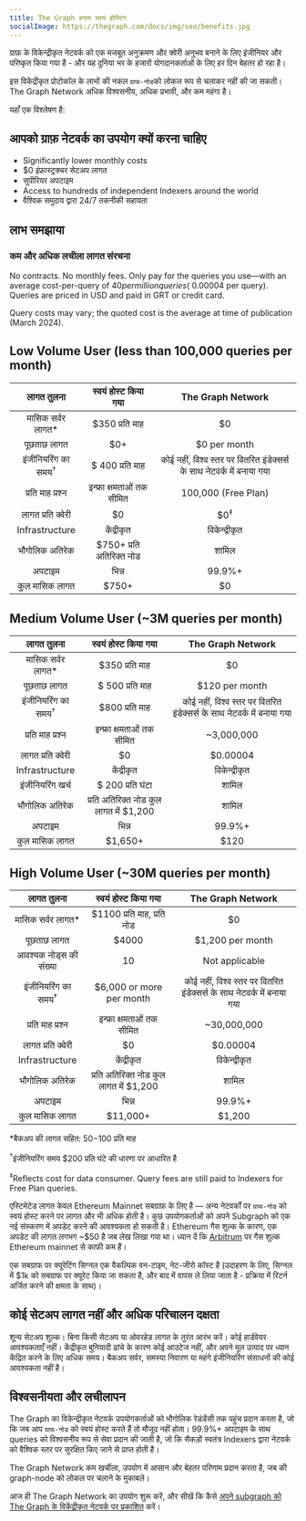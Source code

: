 ```yaml
---
title: The Graph बनाम स्वयं होस्टिंग
socialImage: https://thegraph.com/docs/img/seo/benefits.jpg
---
```


ग्राफ़ के विकेन्द्रीकृत नेटवर्क को एक मजबूत अनुक्रमण और क्वेरी अनुभव बनाने के लिए इंजीनियर और परिष्कृत किया गया है - और यह दुनिया भर के हजारों योगदानकर्ताओं के लिए हर दिन बेहतर हो रहा है।

इस विकेंद्रीकृत प्रोटोकॉल के लाभों की नकल `ग्राफ-नोड`को लोकल रूप से चलाकर नहीं की जा सकती। The Graph Network अधिक विश्वसनीय, अधिक प्रभावी, और कम महंगा है।

यहाँ एक विश्लेषण है:

## आपको ग्राफ़ नेटवर्क का उपयोग क्यों करना चाहिए

- Significantly lower monthly costs
- $0 इंफ्रास्ट्रक्चर सेटअप लागत
- सुपीरियर अपटाइम
- Access to hundreds of independent Indexers around the world
- वैश्विक समुदाय द्वारा 24/7 तकनीकी सहायता

## लाभ समझाया

### कम और अधिक लचीला लागत संरचना

No contracts. No monthly fees. Only pay for the queries you use—with an average cost-per-query of $40 per million queries (~$0.00004 per query). Queries are priced in USD and paid in GRT or credit card.

Query costs may vary; the quoted cost is the average at time of publication (March 2024).

## Low Volume User (less than 100,000 queries per month)

| लागत तुलना | स्वयं होस्ट किया गया | The Graph Network |
| :-: | :-: | :-: |
| मासिक सर्वर लागत\* | $350 प्रति माह | $0 |
| पूछताछ लागत | $0+ | $0 per month |
| इंजीनियरिंग का समय<sup>†</sup> | $ 400 प्रति माह | कोई नहीं, विश्व स्तर पर वितरित इंडेक्सर्स के साथ नेटवर्क में बनाया गया |
| प्रति माह प्रश्न | इन्फ्रा क्षमताओं तक सीमित | 100,000 (Free Plan) |
| लागत प्रति क्वेरी | $0 | $0<sup>‡</sup> |
| Infrastructure | केंद्रीकृत | विकेन्द्रीकृत |
| भौगोलिक अतिरेक | $750+ प्रति अतिरिक्त नोड | शामिल |
| अपटाइम | भिन्न | 99.9%+ |
| कुल मासिक लागत | <span className="highlight-row" />$750+ | $0 |

## Medium Volume User (~3M queries per month)

| लागत तुलना | स्वयं होस्ट किया गया | The Graph Network |
| :-: | :-: | :-: |
| मासिक सर्वर लागत\* | $350 प्रति माह | $0 |
| पूछताछ लागत | $ 500 प्रति माह | $120 per month |
| इंजीनियरिंग का समय<sup>†</sup> | $800 प्रति माह | कोई नहीं, विश्व स्तर पर वितरित इंडेक्सर्स के साथ नेटवर्क में बनाया गया |
| प्रति माह प्रश्न | इन्फ्रा क्षमताओं तक सीमित | ~3,000,000 |
| लागत प्रति क्वेरी | $0 | $0.00004 |
| Infrastructure | केंद्रीकृत | विकेन्द्रीकृत |
| इंजीनियरिंग खर्च | $ 200 प्रति घंटा | शामिल |
| भौगोलिक अतिरेक | प्रति अतिरिक्त नोड कुल लागत में $1,200 | शामिल |
| अपटाइम | भिन्न | 99.9%+ |
| कुल मासिक लागत | <span className="highlight-row" /> $1,650+ | $120 |

## High Volume User (~30M queries per month)

| लागत तुलना | स्वयं होस्ट किया गया | The Graph Network |
| :-: | :-: | :-: |
| मासिक सर्वर लागत\* | $1100 प्रति माह, प्रति नोड | $0 |
| पूछताछ लागत | $4000 | $1,200 per month |
| आवश्यक नोड्स की संख्या | 10 | Not applicable |
| इंजीनियरिंग का समय<sup>†</sup> | $6,000 or more per month | कोई नहीं, विश्व स्तर पर वितरित इंडेक्सर्स के साथ नेटवर्क में बनाया गया |
| प्रति माह प्रश्न | इन्फ्रा क्षमताओं तक सीमित | ~30,000,000 |
| लागत प्रति क्वेरी | $0 | $0.00004 |
| Infrastructure | केंद्रीकृत | विकेन्द्रीकृत |
| भौगोलिक अतिरेक | प्रति अतिरिक्त नोड कुल लागत में $1,200 | शामिल |
| अपटाइम | भिन्न | 99.9%+ |
| कुल मासिक लागत | <span className="highlight-row" /> $11,000+ | $1,200 |

\*बैकअप की लागत सहित: $50-$100 प्रति माह

<sup>†</sup>इंजीनियरिंग समय $200 प्रति घंटे की धारणा पर आधारित है

<sup>‡</sup>Reflects cost for data consumer. Query fees are still paid to Indexers for Free Plan queries.

एस्टिमेटेड लागत केवल Ethereum Mainnet सबग्राफ़ के लिए है — अन्य नेटवर्कों पर `ग्राफ-नोड` को स्वयं होस्ट करने पर लागत और भी अधिक होती है। कुछ उपयोगकर्ताओं को अपने Subgraph को एक नई संस्करण में अपडेट करने की आवश्यकता हो सकती है। Ethereum गैस शुल्क के कारण, एक अपडेट की लागत लगभग ~$50 है जब लेख लिखा गया था। ध्यान दें कि [Arbitrum](/archived/arbitrum/arbitrum-faq/) पर गैस शुल्क Ethereum mainnet से काफी कम हैं।

एक सबग्राफ पर क्यूरेटिंग सिग्नल एक वैकल्पिक वन-टाइम, नेट-जीरो कॉस्ट है (उदाहरण के लिए, सिग्नल में $1k को सबग्राफ पर क्यूरेट किया जा सकता है, और बाद में वापस ले लिया जाता है - प्रक्रिया में रिटर्न अर्जित करने की क्षमता के साथ)।

## कोई सेटअप लागत नहीं और अधिक परिचालन दक्षता

शून्य सेटअप शुल्क। बिना किसी सेटअप या ओवरहेड लागत के तुरंत आरंभ करें। कोई हार्डवेयर आवश्यकताएँ नहीं। केंद्रीकृत बुनियादी ढांचे के कारण कोई आउटेज नहीं, और अपने मूल उत्पाद पर ध्यान केंद्रित करने के लिए अधिक समय। बैकअप सर्वर, समस्या निवारण या महंगे इंजीनियरिंग संसाधनों की कोई आवश्यकता नहीं है।

## विश्वसनीयता और लचीलापन

The Graph का विकेन्द्रीकृत नेटवर्क उपयोगकर्ताओं को भौगोलिक रेडंडेंसी तक पहुंच प्रदान करता है, जो कि जब आप `ग्राफ-नोड` को स्वयं होस्ट करते हैं तो मौजूद नहीं होता। 99.9%+ अपटाइम के साथ queries को विश्वसनीय रूप से सेवा प्रदान की जाती है, जो कि सैकड़ों स्वतंत्र Indexers द्वारा नेटवर्क को वैश्विक स्तर पर सुरक्षित किए जाने से प्राप्त होती है।

The Graph Network कम खर्चीला, उपयोग में आसान और बेहतर परिणाम प्रदान करता है, जब की graph-node को लोकल पर चलाने के मुकाबले।

आज ही The Graph Network का उपयोग शुरू करें, और सीखें कि कैसे [अपने subgraph को The Graph के विकेंद्रीकृत नेटवर्क पर प्रकाशित](/subgraphs/quick-start/) करें।
